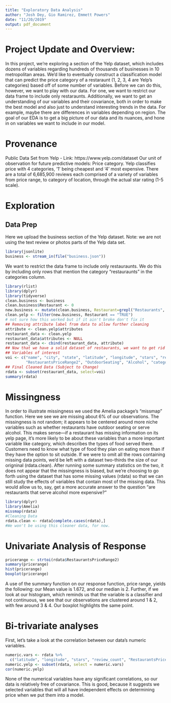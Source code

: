 ```yaml
---
title: "Exploratory Data Analysis"
author: "Josh Dey, Gio Ramirez, Emmett Powers"
date: "11/20/2019"
output: pdf_document
---
```


# Project Update and Overview: 

In this project, we're exploring a section of the Yelp dataset, which includes dozens of variables regarding hundreds of thousands of businesses in 10 metropolitan areas. We'd like to eventually construct a classification model that can predict the price category of a restaraunt (1, 2, 3, 4 are Yelp's categories) based off of some number of variables. Before we can do this, however, we want to play with our data. For one, we want to restrict our data frame to include only restaraunts. Additionally, we want to get an understanding of our variables and their covariance, both in order to make the best model and also just to understand interesting trends in the data. For example, maybe there are differences in variables depending on region. The goal of our EDA is to get a big picture of our data and its nuances, and hone in on variables we want to include in our model. 

# Provenance
Public Data Set from Yelp - Link: https://www.yelp.com/dataset
Our unit of observation for future predictive models: Price category. Yelp classifies price with 4 categories, '1' being cheapest and '4' most expensive.
There are a total of 6,685,900 reviews each comprised of a variety of variables from price range, to category of location, through the actual star rating (1-5 scale).

# Exploration

## Data Prep
Here we upload the business section of the Yelp dataset. 
Note: we are not using the text review or photos parts of the Yelp data set.

```r
library(jsonlite)
business <- stream_in(file("business.json"))
```

We want to restrict the data frame to include only restauraunts. We do this by including only rows that mention the category "restauraunts" in the categories column. 
```r
library(rlist)
library(dplyr)
library(tidyverse)
clean.business <- business
clean.business$Restaurant <- 0 
new.business <- mutate(clean.business, Restaurant=grepl("Restaurants", clean.business$categories))
clean.yelp <- filter(new.business, Restaurant == "TRUE")
# not sure how this worked but if it ain't broke don't fix it 
## Removing attribute label from data to allow further cleaning
attribute <- clean.yelp$attributes
restaurant_data <- clean.yelp
restaurant_data$attributes <- NULL
restaurant_data <- cbind(restaurant_data, attribute)
## Now that we have a solid dataset of restaurants, we want to get rid of variables that we don't care to examine or ## that mostly contain N/As. 
## Variables of interest
voi <- c("name", "city", "state", "latitude", "longitude", "stars", "review_count", "RestaurantsTakeOut", 
         "RestaurantsPriceRange2", "OutdoorSeating", "Alcohol", "categories")
## Final Cleaned Data (Subject to Change)
rdata <- subset(restaurant_data, select=voi)
summary(rdata)
```

# Missingness
In order to illustrate missingness we used the Amelia package's "missmap" function. Here we see we are missing about 6% of our observations. The missingness is not random; it appears to be centered around more niche variables such as whether restaurants have outdoor seating or serve alcohol. This makes sense—if a restaurant has missing information on its yelp page, it's more likely to be about these variables than a more important variable like category, which describes the types of food served there. Customers need to know what type of food they plan on eating more than if they have the option to sit outside. If we were to omit all the rows containing missing data points, we'd be left with a dataset two-thirds the size of our origninal (rdata.clean). After running some summary statistics on the two, it does not appear that the missingness is biased, but we're choosing to go forth using the dataset that has some missing values (rdata) so that we can still study the effects of variables that contain most of the missing data. This would allow us to, say, get a more accurate answer to the question "are restaurants that serve alcohol more expensive?"
```r
library(dplyr)
library(Amelia)
missmap(rdata)
#Cleaning Data
rdata.clean <- rdata[complete.cases(rdata),]
#We won't be using this cleaner data, for now. 
```

# Univariate Analysis of Response
```r
pricerange <- strtoi(rdata$RestaurantsPriceRange2)
summary(pricerange)
hist(pricerange)
boxplot(pricerange)
```
A use of the summary function on our response function, price range, yields the following: our Mean value is 1.672, and our median is 2. Further, if we look at our histogram, which reminds us that the variable is a classifier and not continuous, we see that our observations are clustered around 1 & 2, with few around 3 & 4. Our boxplot highlights the same point. 

# Bi-trivariate analyses

First, let's take a look at the correlation between our data's numeric variables.  
```r
numeric.vars <- rdata %>% 
  c("latitude", "longitude", "stars", "review_count", "RestaurantsPriceRange2")
numeric.yelp <- subset(rdata, select = numeric.vars)
cor(numeric.yelp)
```
None of the numerical variables have any significant correlations, so our data is relatively free of covariance. This is good, because it suggests we selected variables that will all have independent effects on determining price when we put them into a model. 

```r

```


